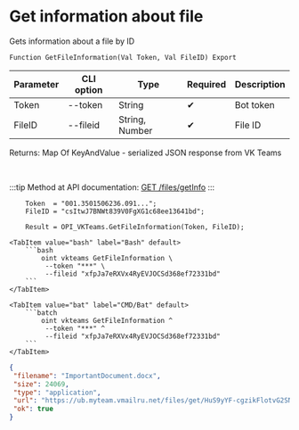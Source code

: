 ﻿---
sidebar_position: 3
description: Get information about file and other functions to work with VKTeams in the Open Integration Package, a free open-source integration library for 1C:Enterprise 8, OneScript and CLI
keywords: [1C, 1С, 1С:Enterprise, 1С:Enterprise 8.3, API, Integration, Services, Exchange, OneScript, CLI, VKTeams]
---


# Get information about file
 Gets information about a file by ID



`Function GetFileInformation(Val Token, Val FileID) Export`

  | Parameter | CLI option | Type | Required | Description |
  |-|-|-|-|-|
  | Token | --token | String | &#x2714; | Bot token |
  | FileID | --fileid | String, Number | &#x2714; | File ID |

  
  Returns:  Map Of KeyAndValue - serialized JSON response from VK Teams

<br/>

:::tip
Method at API documentation: [GET /files/getInfo](https://teams.vk.com/botapi/#/files/get_files_getInfo)
:::
<br/>


```bsl title="1C:Enterprise/OneScript code example"
    Token  = "001.3501506236.091...";
    FileID = "csItwJ7BNWt839V0FgXG1c68ee13641bd";

    Result = OPI_VKTeams.GetFileInformation(Token, FileID);
```
 

 <Tabs>
  
    <TabItem value="bash" label="Bash" default>
        ```bash
            oint vkteams GetFileInformation \
             --token "***" \
             --fileid "xfpJa7eRXVx4RyEVJOCSd368ef72331bd"
        ```
    </TabItem>
  
    <TabItem value="bat" label="CMD/Bat" default>
        ```batch
            oint vkteams GetFileInformation ^
             --token "***" ^
             --fileid "xfpJa7eRXVx4RyEVJOCSd368ef72331bd"
        ```
    </TabItem>
</Tabs>


```json title="Result"
{
 "filename": "ImportantDocument.docx",
 "size": 24069,
 "type": "application",
 "url": "https://ub.myteam.vmailru.net/files/get/HuS9yYF-cgzikFlotvG2SNcCVxOhn8QE_avKV8WSYXyHdn9nQICWmni0P32fyB8kZn4ayvBX77_DtbG0zfT7SA5NWyJHQJ09_UE4E89EsjLnL71ATXC5iNKm11i3RadIhF8dtuIIa3LRt6PuceiZu6CLjtBLqP8ZzoOO8m0R3BUrlMFfkhR2bKgcT1hjublzVwBSs92GRvkdCgrETv2F1Zn0Nj2YNLmTYNvdlopJU5JLr9elJjgjvs32NRgeengtGUqKT6KzQSTjK3JFpC5Qs66SmDurT5qyJlOKuJ2GHwivyVQPIMUL5qBR5dgKAxLq_JvEtCIC6dOyv7tOaCji99xk8AmpVrn_TnRE7hqwI_BP0zeTT6Ybx1fhP4B-b2D12XWLWpk86IjCwMsz8pAf4AuOd0Um_a6tEzeGGQfDigzUBnDLxR6dyCu-bvKduTkaww/ImportantDocument.docx",
 "ok": true
}
```
